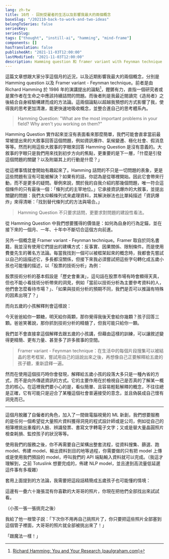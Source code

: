 ```yaml
---
lang: zh-tw
title: 10月 - 回到受雇者的生活以及影響我最大的兩個概念
baseSlug: "/202110-back-to-work-and-two-ideas"
belongToSeries: false
seriesKey: 
seriesSlug:
tags: ["thought", "instill-ai", "hamming", "mind-frame"]
components: []
hasTranslation: false
publishedAt: "2021-11-03T12:00:00"
lastModified: "2021-11-03T12:00:00"
description: Hamming question 和 framer variant with Feynman technique 是我近期最重要的思想錨點。這篇文章希望能介紹這些方法論給你，並且簡略介紹目前我正在打造什麼。
---
```


這篇文章想跟大家分享這個月的近況，以及近期影響我最大的兩個概念，分別是 Hamming question 以及 Framer variant - Feynman technique。前者是由 Richard Hamming 於 1986 年的演講提出的論點[^1]，鏗鏘有力，直指一個研究者或是實作者在生命之中應該持續詰問的問題。而後者則是我最近閱讀完《造局者》之後結合自身經驗構建而成的方法論。這兩個論點以超越我預想的方式影響了我，使得我的思考更加清澈，能更快速地吸收概念，並整合進自己的思考體系內。

> Hamming Question: "What are the most important problems in your field? Why aren't you working on them?"

Hamming Question 實作起來並沒有表面看來那麼簡單，我們可能會直拿當前最常被提出來的大敘事回答這個問題，例如資訊爆炸、氣候變遷、極化社會、假消息等等。然而利用這些大敘事的字眼來回答 Hamming Question 是沒有意義的。大敘事的字眼只是我們用來找到初步方向的焦點，更重要的是下一層，「什麼是引發這個問題的關鍵？以及附屬其上的行動是什麼？」

從這裡事情就會開始有趣起來了。Hamming 詰問的不只是一切問題的表象，更是這些問題有沒有可能被解決？如果有的話，你認為是從哪裡開始。因此它會帶來行動，而不是更多的疑問。舉例來說，關於我的自我介紹的那幾個問題，唯一符合這個條件的只有最後一個：「條列式的主宰地位。」它承接資訊爆炸的大敘事，並提出關鍵的問題：我們太仰賴條列式來處理資料，其解決辦法也比單純描述「資訊爆炸」來得清晰：「找到替代條列式的方法與場合。」

> Hamming Question 不只要求詰問，更要求對問題的建設性看法。

從 Hamming Question 中我們想要獲得的價值是：如何為自身的行為定錨，並在接下來的一個月、一年、十年中不斷切合這個方向前進。

另外一個概念是 Framer variant - Feynman technique。Framer 取自於同名書籍，我並沒有使用它們提出的建構方式：反事實、因果關係、限制條件。而是使用費曼先生的著名方法論。每當我找到一個可以被框架起來的概念時，我都會先嘗試以自己的話描述它，多長都沒關係，但接下來我必須嘗試把這些字句轉化成五歲小孩也可能懂的描述，以「股票的技術分析」為例：

股票技術分析的基本假設是「歷史會重演」，這句話在股票市場有時會顯得天真，但也不能小看技術分析帶來的洞見，例如「當前以技術分析為主要參考資料的人，他們會怎麼看待市場？」、「如果與技術分析的預期不同，我們是否可以推論有特殊的因素出現了？」

而向五歲的小孩解釋則會這樣說：

今天爸爸給你一顆糖，明天給你兩顆，那你覺得我後天會給你幾顆？孩子回答三顆。爸爸笑著說，那你抓到技術分析的精髓了，但我可能只給你一顆。

我們並不會直接拿這個解釋去跟五歲的小孩講，但藉由這樣的訓練，可以讓敘述變得更精簡、更有力量、甚至多了許多敘事的空間。

> Framer variant - Feynman technique：在生活中的每個片段搜集可以被結晶的思考框架，嘗試用自己的話說出來之後，再想像自己正要解釋給五歲的孩子聽，重新詮釋一遍。

然而在使用這個技巧時你會發現，解釋給五歲小孩的段落大多只是一種內省的方式，而不是向外傳遞資訊的方式。它的主要作用在於檢視自己是否真的了解某一概念的核心。在這裡我們要小心的是，看似簡單、且容易輕鬆解釋的概念，不往往總是正確，它有可能只是迎合了某種這個社會普遍接受的意念，並且偽裝成自己懷有洞見而已。

- - -

這個月脫離了自僱者的角色，加入了一間做電腦視覺的 ML 新創，我們想要服務的是任何一個希望從大量照片資料獲得洞見的程式設計師或是公司，例如從自己的相簿裡挑出重複的人臉、辨識發票、書寫文字轉電子文字；又或是替大量晶圓照片檢查耗損、監控孩子的狀況等等。

使用我們的服務之後，你不再需要自己架構出整套流程，從資料搜集、篩選、跑 model、佈建 model、輸出資料到目的地等過程，你需要做的只有把 model 上傳或是使用我們預設的 model，呼叫我們的 API 端點輸入資料就可以完成。（我這才理解到，之前 Totuslink 想要完成的，佈建 NLP model，並且達到高流量低延遲這件事有多複雜）

套用上面提到的方法論，我需要把這段話精簡成五歲孩子也可能懂的情境：

這邊有一疊六十幾張混有你喜歡的大哥哥的照片，你現在把他們全部找出來試試看。

（小孩一張一張挑完之後）

我給了他一根管子説：「下次你不用再自己挑照片了，你只要把這些照片全部塞到這個管子裡面，大哥哥的照片就全部被挑出來了！」

「跟魔法一樣！」

[^1]: [Richard Hamming: You and Your Research (paulgraham.com)](http://www.paulgraham.com/hamming.html)
